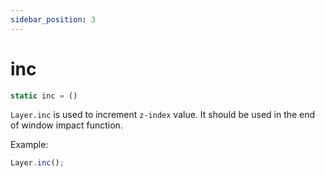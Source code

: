 ```yaml
---
sidebar_position: 3
---
```

# inc

```js
static inc = ()
```

`Layer.inc` is used to increment `z-index` value. It should be used in the end of window impact function.

Example:
```js
Layer.inc();
```